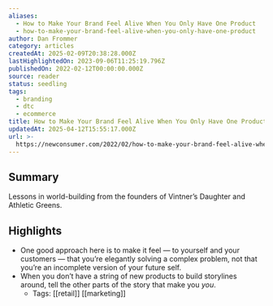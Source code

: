 ```yaml
---
aliases:
  - How to Make Your Brand Feel Alive When You Only Have One Product
  - how-to-make-your-brand-feel-alive-when-you-only-have-one-product
author: Dan Frommer
category: articles
createdAt: 2025-02-09T20:38:28.000Z
lastHighlightedOn: 2023-09-06T11:25:19.796Z
publishedOn: 2022-02-12T00:00:00.000Z
source: reader
status: seedling
tags:
  - branding
  - dtc
  - ecommerce
title: How to Make Your Brand Feel Alive When You Only Have One Product
updatedAt: 2025-04-12T15:55:17.000Z
url: >-
  https://newconsumer.com/2022/02/how-to-make-your-brand-feel-alive-when-you-only-have-one-product/
---
```

## Summary

Lessons in world-building from the founders of Vintner’s Daughter and Athletic Greens.

## Highlights

- One good approach here is to make it feel — to yourself and your customers — that you’re elegantly solving a complex problem, not that you’re an incomplete version of your future self.
- When you don’t have a string of new products to build storylines around, tell the other parts of the story that make you _you_.
    - Tags: [[retail]] [[marketing]]
